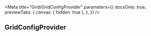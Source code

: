 
<Meta
  title="Grid/GridConfigProvider"
  parameters={{
    docsOnly: true,
    previewTabs: {
      canvas: { hidden: true },
    },
  }}
/>

## GridConfigProvider
